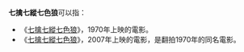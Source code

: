 '''七擒七縱七色狼'''可以指：

* 《[[七擒七縱七色狼_(1970年電影)|七擒七縱七色狼]]》，1970年上映的電影。
* 《[[七擒七縱七色狼_(2007年電影)|七擒七縱七色狼]]》，2007年上映的電影，是翻拍1970年的同名電影。

{{disambig|Cat=七字作品消歧義}}